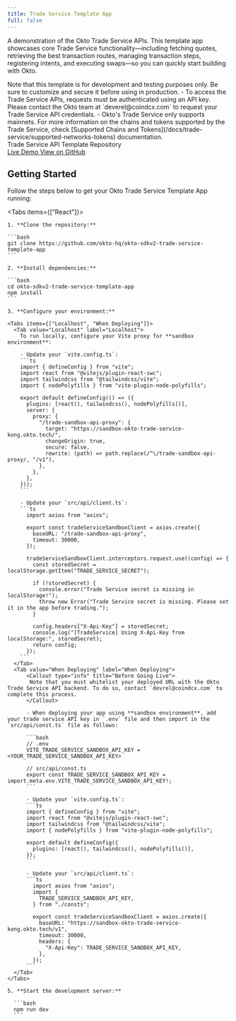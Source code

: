 ```yaml
---
title: Trade Service Template App
full: false
---
```



<AIMarkdownComponent isIndex={false} />

A demonstration of the Okto Trade Service APIs. This template app showcases core Trade Service functionality—including fetching quotes, retrieving the best transaction routes, managing transaction steps, registering intents, and executing swaps—so you can quickly start building with Okto.

<Callout type="warn" title="Customize Before Production">
  Note that this template is for development and testing purposes only. Be sure to customize and secure it before using in production.
</Callout>

<Callout type="info" title="Prerequisites"> 
  - To access the Trade Service APIs, requests must be authenticated using an API key. Please contact the Okto team at `deverel@coindcx.com` to request your Trade Service API credentials. 
  - Okto's Trade Service only supports mainnets. For more information on the chains and tokens supported by the Trade Service, check [Supported Chains and Tokens](/docs/trade-service/supported-networks-tokens) documentation.
</Callout>


<div className="bg-white dark:bg-[#1a1a1e] rounded-lg shadow-sm border border-gray-200 dark:border-[#2b2b2c] p-4 w-full my-4">
  <div className="flex items-center justify-between">
    <span className="text-base font-semibold text-gray-900 dark:text-gray-100">Trade Service API Template Repository</span>
    <div className="flex gap-3">
      <a
        href="https://public-okto-trade-service-template.vercel.app/"
        target="_blank"
        rel="noopener noreferrer"
        className="no-underline px-4 py-2 bg-purple-600 hover:bg-purple-700 text-white text-sm font-medium rounded-lg transition-colors min-w-[120px] text-center"
      >
        Live Demo
      </a>
      <a
        href="https://github.com/okto-hq/okto-sdkv2-trade-service-template-app"
        target="_blank"
        rel="noopener noreferrer"
        className="no-underline px-4 py-2 bg-blue-600 hover:bg-blue-700 text-white text-sm font-medium rounded-lg transition-colors min-w-[120px] text-center"
      >
        View on GitHub
      </a>
    </div>
  </div>
</div>

## Getting Started

Follow the steps below to get your Okto Trade Service Template App running:

<Tabs items={["React"]}>
  <Tab value="React" label="React">

    1. **Clone the repository:**

    ```bash
    git clone https://github.com/okto-hq/okto-sdkv2-trade-service-template-app
    ```

    2. **Install dependencies:**

    ```bash
    cd okto-sdkv2-trade-service-template-app
    npm install
    ```

    3. **Configure your environment:**

    <Tabs items={["Localhost", "When Deploying"]}>
      <Tab value="Localhost" label="Localhost">
        To run locally, configure your Vite proxy for **sandbox environment**:

        - Update your `vite.config.ts`:
        ```ts
        import { defineConfig } from "vite";
        import react from "@vitejs/plugin-react-swc";
        import tailwindcss from "@tailwindcss/vite";
        import { nodePolyfills } from "vite-plugin-node-polyfills";

        export default defineConfig(() => ({
          plugins: [react(), tailwindcss(), nodePolyfills()],
          server: {
            proxy: {
              "/trade-sandbox-api-proxy": {
                target: "https://sandbox-okto-trade-service-kong.okto.tech/",
                changeOrigin: true,
                secure: false,
                rewrite: (path) => path.replace(/^\/trade-sandbox-api-proxy/, "/v1"),
              },
            },
          },
        }));
        ```

        - Update your `src/api/client.ts`:
        ```ts
          import axios from "axios";

          export const tradeServiceSandboxClient = axios.create({
            baseURL: "/trade-sandbox-api-proxy",
            timeout: 30000,
          });

          tradeServiceSandboxClient.interceptors.request.use((config) => {
            const storedSecret = localStorage.getItem("TRADE_SERVICE_SECRET");

            if (!storedSecret) {
              console.error("Trade Service secret is missing in localStorage!");
              throw new Error("Trade Service secret is missing. Please set it in the app before trading.");
            }

            config.headers["X-Api-Key"] = storedSecret;
            console.log("[TradeService] Using X-Api-Key from localStorage:", storedSecret);
            return config;
          });
        ```
      </Tab> 
      <Tab value="When Deploying" label="When Deploying"> 
          <Callout type="info" title="Before Going Live"> 
           Note that you must whitelist your deployed URL with the Okto Trade Service API backend. To do so, contact `devrel@coindcx.com` to complete this process. 
          </Callout>

          - When deploying your app using **sandbox environment**, add your trade service API key in `.env` file and then import in the `src/api/const.ts` file as follows:

          ```bash
          // .env
          VITE_TRADE_SERVICE_SANDBOX_API_KEY = <YOUR_TRADE_SERVICE_SANDBOX_API_KEY>

          // src/api/const.ts
          export const TRADE_SERVICE_SANDBOX_API_KEY = import.meta.env.VITE_TRADE_SERVICE_SANDBOX_API_KEY!;
          ```

          - Update your `vite.config.ts`:
          ```ts
          import { defineConfig } from "vite";
          import react from "@vitejs/plugin-react-swc";
          import tailwindcss from "@tailwindcss/vite";
          import { nodePolyfills } from "vite-plugin-node-polyfills";

          export default defineConfig({
            plugins: [react(), tailwindcss(), nodePolyfills()],
          });
          ```

          - Update your `src/api/client.ts`:
          ```ts
            import axios from "axios";
            import {
              TRADE_SERVICE_SANDBOX_API_KEY,
            } from "./consts";

            export const tradeServiceSandboxClient = axios.create({
              baseURL: "https://sandbox-okto-trade-service-kong.okto.tech/v1",
              timeout: 30000,
              headers: {
                "X-Api-Key": TRADE_SERVICE_SANDBOX_API_KEY,
              },
            });
          ```
      </Tab>
    </Tabs>

    5. **Start the development server:**

      ```bash 
      npm run dev
      ```

</Tab>
</Tabs>